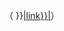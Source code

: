 {{formatnum: {{{orgvalue}}} }}{{convert/unitname|{{{orgunit}}}|full}}（{{formatnum: {{#expr: {{{convalue}}} round {{{roundto}}} }} }}[[{{convert/unitname|{{{conunit}}}|link}}|{{convert/unitname|{{{conunit}}}|full}}]]）